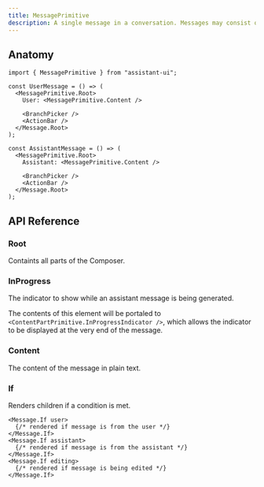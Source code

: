 ```yaml
---
title: MessagePrimitive
description: A single message in a conversation. Messages may consist of multiple parts.
---
```


## Anatomy

```tsx
import { MessagePrimitive } from "assistant-ui";

const UserMessage = () => (
  <MessagePrimitive.Root>
    User: <MessagePrimitive.Content />
    
    <BranchPicker />
    <ActionBar />
  </Message.Root>
);

const AssistantMessage = () => (
  <MessagePrimitive.Root>
    Assistant: <MessagePrimitive.Content />
    
    <BranchPicker />
    <ActionBar />
  </Message.Root>
);
```

## API Reference

### Root

Containts all parts of the Composer.

### InProgress

The indicator to show while an assistant message is being generated.  

The contents of this element will be portaled to `<ContentPartPrimitive.InProgressIndicator />`, which allows the indicator to be displayed at the very end of the message.  

### Content

The content of the message in plain text.

### If

Renders children if a condition is met.

```tsx
<Message.If user>
  {/* rendered if message is from the user */}
</Message.If>
<Message.If assistant>
  {/* rendered if message is from the assistant */}
</Message.If>
<Message.If editing>
  {/* rendered if message is being edited */}
</Message.If>
```
